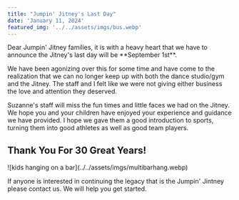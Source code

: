 ```yaml
---
title: "Jumpin' Jitney's Last Day"
date: 'January 11, 2024'
featured_img: '../../assets/imgs/bus.webp'
---
```


<div class="breakout bg-red-400 p-4 rounded-xl">
	Dear Jumpin' Jitney families, it is with a heavy heart that we have to announce the Jitney's last
	day will be **September 1st**.
</div>

We have been agonizing over this for some time and have come to the realization that we can no longer keep up with both the dance studio/gym and the Jitney. The staff and I felt like we were not giving either business the love and attention they deserved.

<div class="full_width bg-pink-500">
	Suzanne's staff will miss the fun times and little faces we had on the Jitney. We hope you and
	your children have enjoyed your experience and guidance we have provided. I hope we gave them a
	good introduction to sports, turning them into good athletes as well as good team players.
</div>

## Thank You For 30 Great Years!

<div class="breakout">![kids hanging on a bar](../../assets/imgs/multibarhang.webp)</div>

If anyone is interested in continuing the legacy that is the Jumpin' Jintney please contact us.
We will help you get started.

